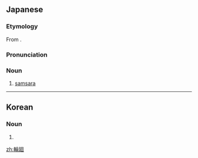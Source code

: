 {{also|輪迴|輪回|轮回}}

==Japanese==
{{wikipedia|lang=ja}}
{{ja-kanjitab|りん|え|k2=ね|yomi=o}}

===Etymology===
From {{der|ja|ltc|sort=りんね|輪迴|tr=lwin hwoj}}. {{ja-renjo|e|ne|廻|sort=りんね}}

===Pronunciation===
{{ja-pron|acc=a|y=go|りんね}}

===Noun===
{{ja-noun|りんね|hhira=りんゑ}}

# {{lb|ja|philosophy|religion|sort=りんね}} [[samsara]]

----

==Korean==
{{ko-hanjatab}}

===Noun===
{{ko-noun|hangeul=윤회|mr=yunhoe|y=yun.hoy}}

# {{hanja form of|윤회|[[samsara]]}}

[[zh:輪廻]]
